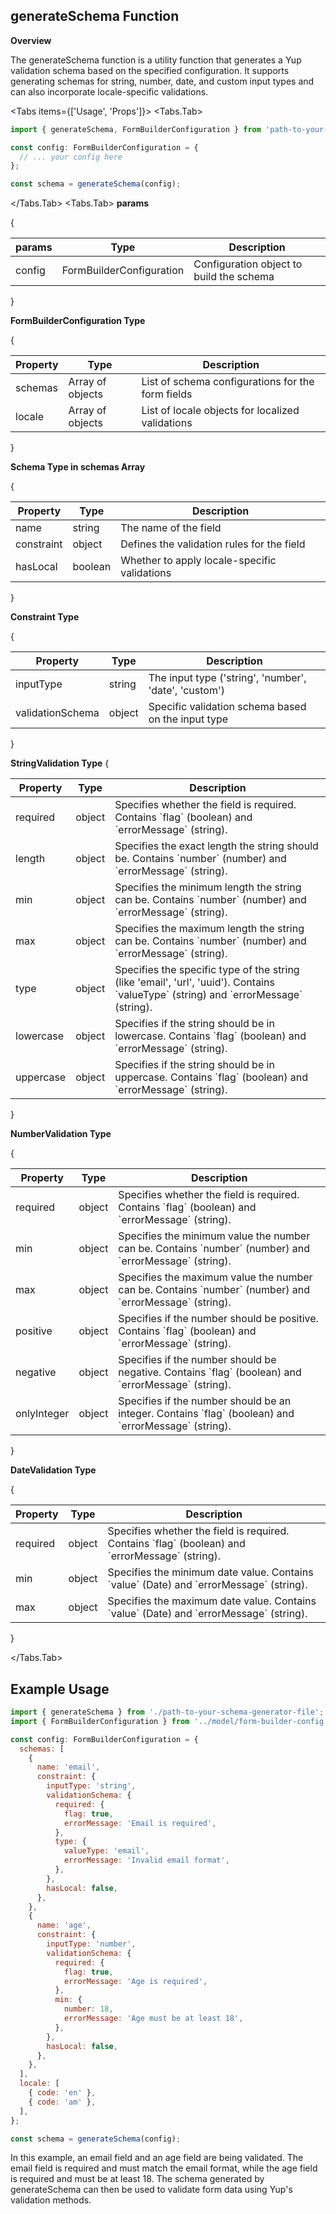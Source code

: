 
## generateSchema Function 

**Overview**

The generateSchema function is a utility function that generates a Yup validation schema based on the specified configuration. It supports generating schemas for string, number, date, and custom input types and can also incorporate locale-specific validations.

<Tabs items={['Usage', 'Props']}>
  <Tabs.Tab>
 
```js
import { generateSchema, FormBuilderConfiguration } from 'path-to-your-module';

const config: FormBuilderConfiguration = {
  // ... your config here
};

const schema = generateSchema(config);

```
  </Tabs.Tab>
  <Tabs.Tab>
  **params**

   {<table>
  <thead>
    <tr>
      <th>params</th>
      <th>Type</th>
      <th>Description</th>
    </tr>
  </thead>
  <tbody>
    <tr>
      <td>config</td>
      <td>FormBuilderConfiguration</td>
      <td>Configuration object to build the schema</td>
    </tr>
  </tbody>
</table>}

**FormBuilderConfiguration Type**

{<table>
  <thead>
    <tr>
      <th>Property</th>
      <th>Type</th>
      <th>Description</th>
    </tr>
  </thead>
  <tbody>
    <tr>
      <td>schemas</td>
      <td>Array of objects</td>
      <td>List of schema configurations for the form fields</td>
    </tr>
    <tr>
      <td>locale</td>
      <td>Array of objects</td>
      <td>List of locale objects for localized validations</td>
    </tr>
  </tbody>
</table>}

**Schema Type in schemas Array**

{<table>
  <thead>
    <tr>
      <th>Property</th>
      <th>Type</th>
      <th>Description</th>
    </tr>
  </thead>
  <tbody>
    <tr>
      <td>name</td>
      <td>string</td>
      <td>The name of the field</td>
    </tr>
    <tr>
      <td>constraint</td>
      <td>object</td>
      <td>Defines the validation rules for the field</td>
    </tr>
    <tr>
      <td>hasLocal</td>
      <td>boolean</td>
      <td>Whether to apply locale-specific validations</td>
    </tr>
  </tbody>
</table>}

**Constraint Type**

{<table>
  <thead>
    <tr>
      <th>Property</th>
      <th>Type</th>
      <th>Description</th>
    </tr>
  </thead>
  <tbody>
    <tr>
      <td>inputType</td>
      <td>string</td>
      <td>The input type ('string', 'number', 'date', 'custom')</td>
    </tr>
    <tr>
      <td>validationSchema</td>
      <td>object</td>
      <td>Specific validation schema based on the input type</td>
    </tr>
  </tbody>
</table>}

**StringValidation Type**
{<table>
  <thead>
    <tr>
      <th>Property</th>
      <th>Type</th>
      <th>Description</th>
    </tr>
  </thead>
  <tbody>
    <tr>
      <td>required</td>
      <td>object</td>
      <td>Specifies whether the field is required. Contains `flag` (boolean) and `errorMessage` (string).</td>
    </tr>
    <tr>
      <td>length</td>
      <td>object</td>
      <td>Specifies the exact length the string should be. Contains `number` (number) and `errorMessage` (string).</td>
    </tr>
    <tr>
      <td>min</td>
      <td>object</td>
      <td>Specifies the minimum length the string can be. Contains `number` (number) and `errorMessage` (string).</td>
    </tr>
    <tr>
      <td>max</td>
      <td>object</td>
      <td>Specifies the maximum length the string can be. Contains `number` (number) and `errorMessage` (string).</td>
    </tr>
    <tr>
      <td>type</td>
      <td>object</td>
      <td>Specifies the specific type of the string (like 'email', 'url', 'uuid'). Contains `valueType` (string) and `errorMessage` (string).</td>
    </tr>
    <tr>
      <td>lowercase</td>
      <td>object</td>
      <td>Specifies if the string should be in lowercase. Contains `flag` (boolean) and `errorMessage` (string).</td>
    </tr>
    <tr>
      <td>uppercase</td>
      <td>object</td>
      <td>Specifies if the string should be in uppercase. Contains `flag` (boolean) and `errorMessage` (string).</td>
    </tr>
  </tbody>
</table>}

**NumberValidation Type**

{<table>
  <thead>
    <tr>
      <th>Property</th>
      <th>Type</th>
      <th>Description</th>
    </tr>
  </thead>
  <tbody>
    <tr>
      <td>required</td>
      <td>object</td>
      <td>Specifies whether the field is required. Contains `flag` (boolean) and `errorMessage` (string).</td>
    </tr>
    <tr>
      <td>min</td>
      <td>object</td>
      <td>Specifies the minimum value the number can be. Contains `number` (number) and `errorMessage` (string).</td>
    </tr>
    <tr>
      <td>max</td>
      <td>object</td>
      <td>Specifies the maximum value the number can be. Contains `number` (number) and `errorMessage` (string).</td>
    </tr>
    <tr>
      <td>positive</td>
      <td>object</td>
      <td>Specifies if the number should be positive. Contains `flag` (boolean) and `errorMessage` (string).</td>
    </tr>
    <tr>
      <td>negative</td>
      <td>object</td>
      <td>Specifies if the number should be negative. Contains `flag` (boolean) and `errorMessage` (string).</td>
    </tr>
    <tr>
      <td>onlyInteger</td>
      <td>object</td>
      <td>Specifies if the number should be an integer. Contains `flag` (boolean) and `errorMessage` (string).</td>
    </tr>
  </tbody>
</table>}

**DateValidation Type**

{<table>
  <thead>
    <tr>
      <th>Property</th>
      <th>Type</th>
      <th>Description</th>
    </tr>
  </thead>
  <tbody>
    <tr>
      <td>required</td>
      <td>object</td>
      <td>Specifies whether the field is required. Contains `flag` (boolean) and `errorMessage` (string).</td>
    </tr>
    <tr>
      <td>min</td>
      <td>object</td>
      <td>Specifies the minimum date value. Contains `value` (Date) and `errorMessage` (string).</td>
    </tr>
    <tr>
      <td>max</td>
      <td>object</td>
      <td>Specifies the maximum date value. Contains `value` (Date) and `errorMessage` (string).</td>
    </tr>
  </tbody>
</table>}

  </Tabs.Tab>

</Tabs>

## Example Usage

```js
import { generateSchema } from './path-to-your-schema-generator-file';
import { FormBuilderConfiguration } from '../model/form-builder-config';

const config: FormBuilderConfiguration = {
  schemas: [
    {
      name: 'email',
      constraint: {
        inputType: 'string',
        validationSchema: {
          required: {
            flag: true,
            errorMessage: 'Email is required',
          },
          type: {
            valueType: 'email',
            errorMessage: 'Invalid email format',
          },
        },
        hasLocal: false,
      },
    },
    {
      name: 'age',
      constraint: {
        inputType: 'number',
        validationSchema: {
          required: {
            flag: true,
            errorMessage: 'Age is required',
          },
          min: {
            number: 18,
            errorMessage: 'Age must be at least 18',
          },
        },
        hasLocal: false,
      },
    },
  ],
  locale: [
    { code: 'en' },
    { code: 'am' },
  ],
};

const schema = generateSchema(config);
```
In this example, an email field and an age field are being validated. The email field is required and must match the email format, while the age field is required and must be at least 18. The schema generated by generateSchema can then be used to validate form data using Yup's validation methods.